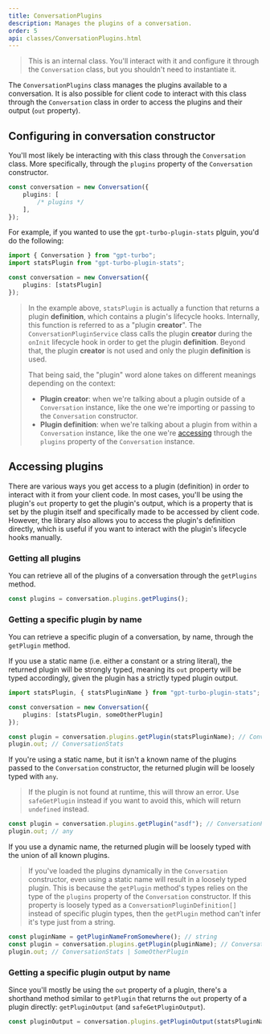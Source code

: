 ```yaml
---
title: ConversationPlugins
description: Manages the plugins of a conversation.
order: 5
api: classes/ConversationPlugins.html
---
```


> This is an internal class. You'll interact with it and configure it through the `Conversation` class, but you shouldn't need to instantiate it.

The `ConversationPlugins` class manages the plugins available to a conversation.
It is also possible for client code to interact with this class through the `Conversation` class in order to access the plugins and their output (`out` property).

## Configuring in conversation constructor

You'll most likely be interacting with this class through the `Conversation` class.
More specifically, through the `plugins` property of the `Conversation` constructor.

```ts
const conversation = new Conversation({
    plugins: [
        /* plugins */
    ],
});
```

For example, if you wanted to use the `gpt-turbo-plugin-stats` plguin, you'd do the following:

```ts
import { Conversation } from "gpt-turbo";
import statsPlugin from "gpt-turbo-plugin-stats";

const conversation = new Conversation({
    plugins: [statsPlugin]
});
```

> In the example above, `statsPlugin` is actually a function that returns a plugin **definition**, which contains a plugin's lifecycle hooks.
> Internally, this function is referred to as a "plugin **creator**".
> The `ConversationPluginService` class calls the plugin **creator** during the `onInit` lifecycle hook in order to get the plugin **definition**.
> Beyond that, the plugin **creator** is not used and only the plugin **definition** is used.
>
> That being said, the "plugin" word alone takes on different meanings depending on the context:
> - **Plugin creator**: when we're talking about a plugin outside of a `Conversation` instance, like the one we're importing or passing to the `Conversation` constructor.
> - **Plugin definition**: when we're talking about a plugin from within a `Conversation` instance, like the one we're [accessing](#accessing-plugins) through the `plugins` property of the `Conversation` instance. 

## Accessing plugins

There are various ways you get access to a plugin (definition) in order to interact with it from your client code.
In most cases, you'll be using the plugin's `out` property to get the plugin's output, which is a property that is set by the plugin itself and specifically made to be accessed by client code.
However, the library also allows you to access the plugin's definition directly, which is useful if you want to interact with the plugin's lifecycle hooks manually.

### Getting all plugins

You can retrieve all of the plugins of a conversation through the `getPlugins` method.

```ts
const plugins = conversation.plugins.getPlugins();
```

### Getting a specific plugin by name

You can retrieve a specific plugin of a conversation, by name, through the `getPlugin` method.

If you use a static name (i.e. either a constant or a string literal), the returned plugin will be strongly typed, meaning its `out` property will be typed accordingly, given the plugin has a strictly typed plugin output.

```ts
import statsPlugin, { statsPluginName } from "gpt-turbo-plugin-stats";

const conversation = new Conversation({
    plugins: [statsPlugin, someOtherPlugin]
});

const plugin = conversation.plugins.getPlugin(statsPluginName); // ConversationPluginDefinition<"gpt-turbo-plugin-stats", ConversationStats, StatsPluginData>
plugin.out; // ConversationStats
```

If you're using a static name, but it isn't a known name of the plugins passed to the `Conversation` constructor, the returned plugin will be loosely typed with `any`.

> If the plugin is not found at runtime, this will throw an error.
> Use `safeGetPlugin` instead if you want to avoid this, which will return `undefined` instead.

```ts
const plugin = conversation.plugins.getPlugin("asdf"); // ConversationPluginDefinition<"asdf", any, any>
plugin.out; // any
```

If you use a dynamic name, the returned plugin will be loosely typed with the union of all known plugins.

> If you've loaded the plugins dynamically in the `Conversation` constructor, even using a static name will result in a loosely typed plugin.
> This is because the `getPlugin` method's types relies on the type of the `plugins` property of the `Conversation` constructor.
> If this property is loosely typed as a `ConversationPluginDefinition[]` instead of specific plugin types, then the `getPlugin` method can't infer it's type just from a string.

```ts
const pluginName = getPluginNameFromSomewhere(); // string
const plugin = conversation.plugins.getPlugin(pluginName); // ConversationPluginDefinition<string, ConversationStats | SomeOtherPlugin, StatsPluginData | SomeOtherPluginData>
plugin.out; // ConversationStats | SomeOtherPlugin
```

### Getting a specific plugin output by name

Since you'll mostly be using the `out` property of a plugin, there's a shorthand method similar to `getPlugin` that returns the `out` property of a plugin directly: `getPluginOutput` (and `safeGetPluginOutput`).

```ts
const pluginOutput = conversation.plugins.getPluginOutput(statsPluginName); // ConversationStats
```
